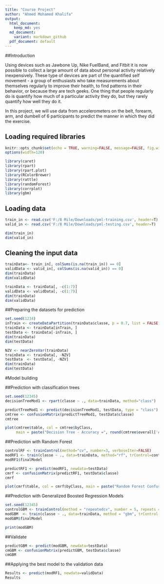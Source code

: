 ---
title: "Course Project"
author: "Ahmed Mohamed Khalifa"
output: 
  html_document:
    keep_md: yes
  md_document:
    variant: markdown_github
  pdf_document: default
---


##Introduction

Using devices such as Jawbone Up, Nike FuelBand, and Fitbit it is now possible to collect a large amount of data about personal activity relatively inexpensively. These type of devices are part of the quantified self movement - a group of enthusiasts who take measurements about themselves regularly to improve their health, to find patterns in their behavior, or because they are tech geeks. One thing that people regularly do is quantify how much of a particular activity they do, but they rarely quantify how well they do it.

In this project, we will use data from accelerometers on the belt, forearm, arm, and dumbell of 6 participants to predict the manner in which they did the exercise.


## Loading required libraries

```{r setup, include=FALSE}
knitr::opts_chunk$set(echo = TRUE, warning=FALSE, message=FALSE, fig.width=10, fig.height=5)
options(width=120)

library(caret)
library(rpart)
library(rpart.plot)
library(RColorBrewer)
library(rattle)
library(randomForest)
library(corrplot)
library(gbm)

```



## Loading data

```{r}

train_in <- read.csv('F:/8 Mile/Downloads/pml-training.csv', header=T)
valid_in <- read.csv('F:/8 Mile/Downloads/pml-testing.csv', header=T)

```

```{r}

dim(train_in)
dim(valid_in)

```

## Cleaning the input data

```{r}

trainData<- train_in[, colSums(is.na(train_in)) == 0]
validData <- valid_in[, colSums(is.na(valid_in)) == 0]
dim(trainData)
dim(validData)

```


```{r}

trainData <- trainData[, -c(1:7)]
validData <- validData[, -c(1:7)]
dim(trainData)
dim(validData)
```

##Preparing the datasets for prediction

```{r}

set.seed(1234) 
inTrain <- createDataPartition(trainData$classe, p = 0.7, list = FALSE)
trainData <- trainData[inTrain, ]
testData <- trainData[-inTrain, ]
dim(trainData)
dim(testData)

```


```{r}

NZV <- nearZeroVar(trainData)
trainData <- trainData[, -NZV]
testData  <- testData[, -NZV]
dim(trainData)
dim(testData)

```

#Model building

##Prediction with classification trees

```{r}

set.seed(12345)
decisionTreeMod1 <- rpart(classe ~ ., data=trainData, method="class")

```



```{r}

predictTreeMod1 <- predict(decisionTreeMod1, testData, type = "class")
cmtree <- confusionMatrix(predictTreeMod1, testData$classe)
cmtree

```


```{r}
plot(cmtree$table, col = cmtree$byClass, 
     main = paste("Decision Tree - Accuracy =", round(cmtree$overall['Accuracy'], 4)))

```


##Prediction with Random Forest


```{r}
controlRF <- trainControl(method="cv", number=3, verboseIter=FALSE)
modRF1 <- train(classe ~ ., data=trainData, method="rf", trControl=controlRF)
modRF1$finalModel

```


```{r}
predictRF1 <- predict(modRF1, newdata=testData)
cmrf <- confusionMatrix(predictRF1, testData$classe)
cmrf


```


```{r}
plot(cmrf$table, col = cmrf$byClass, main = paste("Random Forest Confusion Matrix: Accuracy =", round(cmrf$overall['Accuracy'], 4)))


```

##Prediction with Generalized Boosted Regression Models

```{r}
set.seed(12345)
controlGBM <- trainControl(method = "repeatedcv", number = 5, repeats = 1)
modGBM  <- train(classe ~ ., data=trainData, method = "gbm", trControl = controlGBM, verbose = FALSE)
modGBM$finalModel

print(modGBM)
```


##Validate

```{r}
predictGBM <- predict(modGBM, newdata=testData)
cmGBM <- confusionMatrix(predictGBM, testData$classe)
cmGBM

```

##Applying the best model to the validation data


```{r}
Results <- predict(modRF1, newdata=validData)
Results

```


